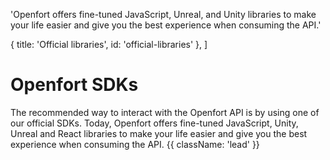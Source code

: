 
  'Openfort offers fine-tuned JavaScript, Unreal, and Unity libraries to make your life easier and give you the best experience when consuming the API.'

  { title: 'Official libraries', id: 'official-libraries' },
]

# Openfort SDKs

The recommended way to interact with the Openfort API is by using one of our official SDKs. Today, Openfort offers fine-tuned JavaScript, Unity, Unreal and React libraries to make your life easier and give you the best experience when consuming the API. {{ className: 'lead' }}

<Libraries />
